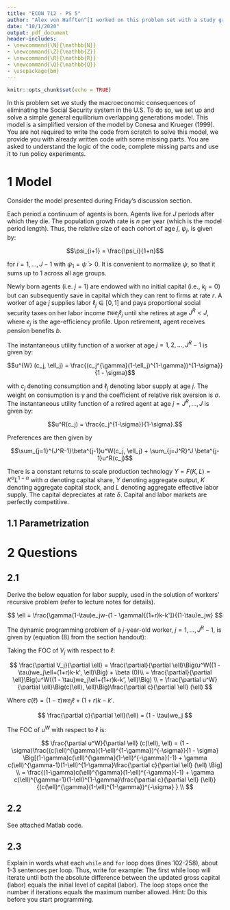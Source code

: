 ```yaml
---
title: "ECON 712 - PS 5"
author: "Alex von Hafften^[I worked on this problem set with a study group of Michael Nattinger, Andrew Smith, and Ryan Mather. I also discussed problems with Emily Case, Sarah Bass, and Danny Edgel.]"
date: "10/1/2020"
output: pdf_document
header-includes:
- \newcommand{\N}{\mathbb{N}}
- \newcommand{\Z}{\mathbb{Z}}
- \newcommand{\R}{\mathbb{R}}
- \newcommand{\Q}{\mathbb{Q}}
- \usepackage{bm}
---
```


```r
knitr::opts_chunk$set(echo = TRUE)
```

In this problem set we study the macroeconomic consequences of eliminating the Social Security system in the U.S. To do so, we set up and solve a simple general equilibrium overlapping generations model.  This model is a simplified version of the model by Conesa and Krueger (1999). You are not required to write the code from scratch to solve this model, we provide you with already written code with some missing parts.  You are asked to understand the logic of the code, complete missing parts and use it to run policy experiments.

# 1 Model

Consider the model presented during Friday's discussion section.

Each period a continuum of agents is born. Agents live for $J$ periods after which they die. The population growth rate is $n$ per year (which is the model period length). Thus, the relative size of each cohort of age $j$, $\psi_j$, is given by: 

$$\psi_{i+1} = \frac{\psi_i}{1+n}$$

for $i=1, ..., J - 1$ with $\psi_1 = \bar{\psi} > 0$.  It is convenient to normalize $\psi$, so that it sums up to 1 across all age groups.

Newly born agents (i.e. $j=1$) are endowed with no initial capital (i.e., $k_j=0$) but can subsequently save in capital which they can rent to firms at rate $r$. A worker of age $j$ supplies labor $\ell_j \in [0,1]$ and pays proportional social security taxes on her labor income $\tau w e_j \ell_j$ until she retires at age $J^R < J$, where $e_j$ is the age-efficiency profile. Upon retirement, agent receives pension benefits $b$.

The instantaneous utility function of a worker at age $j=1, 2, ..., J^R-1$ is given by: 

$$u^{W} (c_j, \ell_j) = \frac{(c_j^{\gamma}(1-\ell_j)^{1-\gamma})^{1-\sigma}}{1 - \sigma}$$

with $c_j$ denoting consumption and $\ell_j$ denoting labor supply at age $j$. The weight on consumption is $\gamma$ and the coefficient of relative risk aversion is $\sigma$. The instantaneous utility function of a retired agent at age $j = J^R, ..., J$ is given by: 

$$u^R(c_j) = \frac{c_j^{1-\sigma}}{1-\sigma}.$$

\pagebreak

Preferences are then given by 

$$\sum_{j=1}^{J^R-1}\beta^{j-1}u^W(c_j, \ell_j) + \sum_{j=J^R}^J \beta^{j-1}u^R(c_j)$$

There is a constant returns to scale production technology $Y=F(K, L)=K^\alpha L^{1-\alpha}$ with $\alpha$ denoting capital share, $Y$ denoting aggregate output, $K$ denoting aggregate capital stock, and $L$ denoting aggregate effective labor supply. The capital depreciates at rate $\delta$. Capital and labor markets are perfectly competitive.

## 1.1 Parametrization

\begin{align*}
J &= 66 \\
J^R &= 46 \\
n &=  0.011  \\
k_1 &= 0 \\
\tau &= 0.11 \\
\gamma &= 0.42 \\
\sigma &= 2 \\
\beta &= 0.97  \\
\alpha &= 0.36 \\
\delta &= 0.06 \\
\end{align*}

# 2 Questions

## 2.1

Derive the below equation for labor supply, used in the solution of workers' recursive problem (refer to lecture notes for details).

$$
\ell = \frac{\gamma(1-\tau)e_jw-(1 - \gamma)[(1+r)k-k']}{(1-\tau)e_jw}
$$

The dynamic programming problem of a $j$-year-old worker, $j=1, ..., J^R-1$, is given by (equation (8) from the section handout):

\begin{align*}
V_j(k) = \max_{k', \ell} & \{u^{W}((1 - \tau)we_j\ell+(1+r)k-k', \ell) + \beta V_{j+1}(k')\}\\
\text{s.t. } & k = 0 \text{ if } j = 1\\
\text{and } & 0 \le \ell \le 1\\
\end{align*}

Taking the FOC of $V_j$ with respect to $\ell$:

$$
\frac{\partial V_j}{\partial \ell} = \frac{\partial}{\partial \ell}\Big(u^W((1 - \tau)we_j\ell+(1+r)k-k', \ell)\Big) + \beta (0)\\
 = \frac{\partial}{\partial \ell}\Big(u^W((1 - \tau)we_j\ell+(1+r)k-k', \ell)\Big) \\
 = \frac{\partial u^W}{\partial \ell}\Big(c(\ell), \ell)\Big)\frac{\partial c}{\partial \ell} (\ell)
$$

Where $c(\ell)=(1 - \tau)we_j\ell+(1+r)k-k'$. 

$$
\frac{\partial c}{\partial \ell}(\ell) = (1 - \tau)we_j
$$

The FOC of $u^W$ with respect to $\ell$ is:

$$
\frac{\partial u^W}{\partial \ell} (c(\ell), \ell) 
= (1 - \sigma)\frac{(c(\ell)^{\gamma}(1-\ell)^{1-\gamma})^{-\sigma}}{1 - \sigma} \Big[(1-\gamma)c(\ell)^{\gamma}(1-\ell)^{-\gamma}(-1) + \gamma c(\ell)^{\gamma-1}(1-\ell)^{1-\gamma}\frac{\partial c}{\partial \ell} (\ell) \Big] \\
= \frac{(1-\gamma)c(\ell)^{\gamma}(1-\ell)^{-\gamma}(-1) + \gamma c(\ell)^{\gamma-1}(1-\ell)^{1-\gamma}\frac{\partial c}{\partial \ell} (\ell)}{(c(\ell)^{\gamma}(1-\ell)^{1-\gamma})^{-\sigma} } \\
$$

## 2.2

See attached Matlab code.

## 2.3

Explain in words what each `while` and `for` loop does (lines 102-258), about 1-3
sentences per loop. Thus, write for example: The first while loop will iterate
until both the absolute difference between the updated gross capital (labor)
equals the initial level of capital (labor). The loop stops once the number if
iterations equals the maximum number allowed. Hint: Do this before you start
programming.